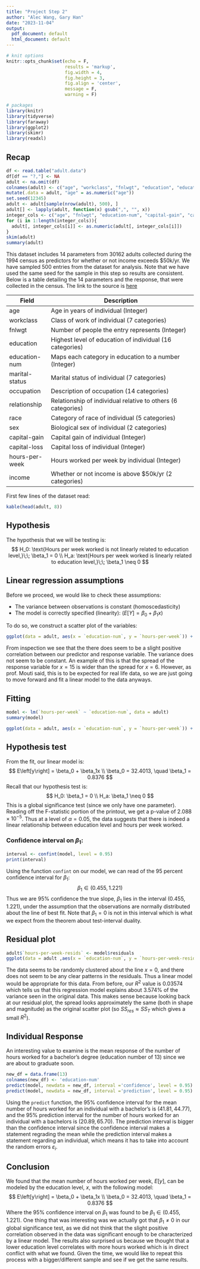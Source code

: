 ---
title: "Project Step 2"
author: "Alec Wang, Gary Han"
date: "2023-11-04"
output:
  pdf_document: default
  html_document: default
---

```{r setup, include=FALSE}
# knit options
knitr::opts_chunk$set(echo = F,
                      results = 'markup',
                      fig.width = 4,
                      fig.height = 3,
                      fig.align = 'center',
                      message = F,
                      warning = F)

# packages
library(knitr)
library(tidyverse)
library(faraway)
library(ggplot2)
library(skimr)
library(readxl)
```

## Recap
```{r, results='hide', echo=FALSE}
df <- read.table("adult.data")
df[df == "?,"] <- NA
adult <- na.omit(df)
colnames(adult) <- c("age", "workclass", "fnlwgt", "education", "education-num", "marital-status", "occupation", "relationship", "race", "sex", "capital-gain", "capital-loss", "hours-per-week", "native-country", "income")
mutate(.data = adult, "age" = as.numeric("age"))
set.seed(12345)
adult <- adult[sample(nrow(adult), 500), ]
adult[] <- lapply(adult, function(x) gsub(",", "", x))
integer_cols <- c("age", "fnlwgt", "education-num", "capital-gain", "capital-loss", "hours-per-week")
for (i in 1:length(integer_cols)){
  adult[, integer_cols[i]] <- as.numeric(adult[, integer_cols[i]])
}
skim(adult)
summary(adult)
```

This dataset includes 14 parameters from 30162 adults collected during the 1994 census as predictors for whether or not income exceeds $50k/yr. We have sampled 500 entries from the dataset for analysis. Note that we have used the same seed for the sample in this step so results are consistent.   
Below is a table detailing the 14 parameters and the response, that were collected in the census. The link to the source is [here](https://archive.ics.uci.edu/dataset/2/adult)

| Field           | Description                               |
|-----------------|---------------------------------------------------------|
| age             | Age in years of individual (Integer)                      |
| workclass       | Class of work of individual (7 categories)               |
| fnlwgt          | Number of people the entry represents (Integer)          |
| education       | Highest level of education of individual (16 categories) |
| education-num   | Maps each category in education to a number (Integer)    |
| marital-status  | Marital status of individual (7 categories)              |
| occupation      | Description of occupation (14 categories)                |
| relationship    | Relationship of individual relative to others (6 categories) |
| race            | Category of race of individual (5 categories)           |
| sex             | Biological sex of individual (2 categories)              |
| capital-gain    | Capital gain of individual (Integer)                     |
| capital-loss    | Capital loss of individual (Integer)                     |
| hours-per-week  | Hours worked per week by individual (Integer)           |
| income           | Whether or not income is above $50k/yr (2 categories)   |


First few lines of the dataset read:
```{r, results = 'asis', echo = F}
kable(head(adult, 8))
```
## Hypothesis
The hypothesis that we will be testing is:
$$
 H_0: \text{Hours per week worked is not linearly related to education level,}\;\; \beta_1 = 0 \\
 H_a: \text{Hours per week worked is linearly related to education level,}\;\; \beta_1 \neq 0
$$

## Linear regression assumptions
Before we proceed, we would like to check these assumptions:  

- The variance between observations is constant (homoscedasticity)  
- The model is correctly specified (linearity): ($E[Y] = \beta_0 + \beta_1x$)  

To do so, we construct a scatter plot of the variables:
```{r, fig.cap="Scatter plot of our variables of interest"}
ggplot(data = adult, aes(x = `education-num`, y = `hours-per-week`)) + geom_point(alpha = 0.2) + labs(x="Education level", y="Hours per week worked", title = "Hours worked per week vs Education level")
```
From inspection we see that the there does seem to be a slight positive correlation between our predictor and response variable. The variance does not seem to be constant. An example of this is that the spread of the response variable for $x = 15$ is wider than the spread for $x=6$. However, as prof. Mouti said, this is to be expected for real life data, so we are just going to move forward and fit a linear model to the data anyways.   

## Fitting
```{r, results = 'markup'}
model <- lm(`hours-per-week` ~ `education-num`, data = adult)
summary(model)
```
```{r, fig.cap = "Data plotted with the line of best fit (blue)"}
ggplot(data = adult, aes(x = `education-num`, y = `hours-per-week`)) + geom_point(alpha = 0.2) + labs(x="Education level", y="Hours per week worked", title="Hours worked per week vs Education level")+geom_smooth(method = 'lm', formula = y ~ x, se=FALSE)
```
## Hypothesis test
From the fit, our linear model is:
$$
E\left[y\right] = \beta_0 + \beta_1x \\
\beta_0 = 32.4013, \quad \beta_1 = 0.8376
$$
Recall that our hypothesis test is:
$$
H_0: \beta_1 = 0 \\
H_a: \beta_1 \neq 0
$$
This is a global significance test (since we only have one parameter). Reading off the F-statistic portion of the printout, we get a p-value of $2.088\times 10^{-5}$. Thus at a level of $\alpha = 0.05$, the data suggests that there is indeed a linear relationship between education level and hours per week worked. 

### Confidence interval on $\beta_1$:
```{r, echo = F, results = 'hide'}
interval <- confint(model, level = 0.95)
print(interval)
```
Using the function `confint` on our model, we can read of the 95 percent confidence interval for $\beta_1$:
$$
\beta_1 \in \left( 0.455, 1.221\right)
$$
Thus we are 95% confidence the true slope, $\beta_1$ lies in the interval $(0.455, 1.221)$, under the assumption that the observations are normally distributed about the line of best fit. Note that $\beta_1 = 0$ is not in this interval which is what we expect from the theorem about test-interval duality. 

## Residual plot
```{r, fig.cap = "Plot of the residuals. The y=0 was plotted in red for reference."}
adult$`hours-per-week-resids` <- model$residuals
ggplot(data = adult ,aes(x = `education-num`, y = `hours-per-week-resids`)) + geom_point(alpha = 0.2) + labs(x="Education level", y="Residuals") + geom_hline(yintercept = 0, col = 'red')
```
The data seems to be randomly clustered about the line $x=0$, and there does not seem to be any clear patterns in the residuals. Thus a linear model would be appropriate for this data. From before, our $R^2$ value is $0.03574$ which tells us that this regression model explains about 3.574% of the variance seen in the original data. This makes sense because looking back at our residual plot, the spread looks approximately the same (both in shape and magnitude) as the original scatter plot (so $SS_{res} \approx SS_T$ which gives a small $R^2$). 

## Individual Response
An interesting value to examine is the mean response of the number of hours worked for a bachelor's degree (education number of 13) since we are about to graduate soon. 
```{r, results = 'hide'}
new_df = data.frame(13)
colnames(new_df) <- 'education-num'
predict(model, newdata = new_df, interval ='confidence', level = 0.95)
predict(model, newdata = new_df, interval ='prediction', level = 0.95)
```
Using the `predict` function, the 95% confidence interval for the mean number of hours worked for an individual with a bachelor's is $(41.81, 44.77)$, and the 95% prediction interval for the number of hours worked for an individual with a bachelors is $(20.89, 65.70)$. The prediction interval is bigger than the confidence interval since the confidence interval makes a statement regrading the mean while the prediction interval makes a statement regarding an individual, which means it has to take into account the random errors $\varepsilon_i$. 

## Conclusion
We found that the mean number of hours worked per week, $E[y]$, can be modeled by the education level, $x$, with the following model:
$$
E\left[y\right] = \beta_0 + \beta_1x \\
\beta_0 = 32.4013, \quad \beta_1 = 0.8376
$$
Where the 95% confidence interval on $\beta_1$ was found to be $\beta_1 \in (0.455, 1.221)$. One thing that was interesting was we actually got that $\beta_1 \neq 0$ in our global significance test, as we did not think that the slight positive correlation observed in the data was significant enough to be characterized by a linear model. The results also surprised us because we thought that a lower education level correlates with more hours worked which is in direct conflict with what we found. Given the time, we would like to repeat this process with a bigger/different sample and see if we get the same results. 

























